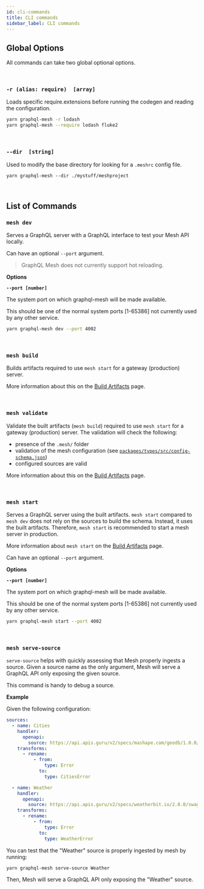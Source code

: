 ```yaml
---
id: cli-commands
title: CLI commands
sidebar_label: CLI commands
---
```



## Global Options

All commands can take two global optional options.

<p>
&nbsp;
</p>

###  `-r (alias: require)  [array]`

Loads specific require.extensions before running the codegen and reading the configuration.


```bash
yarn graphql-mesh -r lodash
yarn graphql-mesh --require lodash fluke2
```

<p>
&nbsp;
</p>

### `--dir  [string]`

Used to modify the base directory for looking for a `.meshrc` config file.

```
yarn graphql-mesh --dir ./mystuff/meshproject
```

<p>
&nbsp;
</p>


## List of Commands

### `mesh dev`

Serves a GraphQL server with a GraphQL interface to test your Mesh API locally.

Can have an optional `--port` argument.

> GraphQL Mesh does not currently support hot reloading.


**Options**

**`--port [number]`**

The system port on which graphql-mesh will be made available.

This should be one of the normal system ports [1-65386] not currently used by any other service.


```bash
yarn graphql-mesh dev --port 4002
```

<p>
&nbsp;
</p>



### `mesh build`

Builds artifacts required to use `mesh start` for a gateway (production) server.

More information about this on the [Build Artifacts](/docs/recipes/build-mesh-artifacts) page.

<p>
&nbsp;
</p>


### `mesh validate`

Validate the built artifacts (`mesh build`) required to use `mesh start` for a gateway (production) server.
The validation will check the following:
- presence of the `.mesh/` folder
- validation of the mesh configuration (see [`packages/types/src/config-schema.json`](https://github.com/Urigo/graphql-mesh/blob/master/packages/types/src/config-schema.json))
- configured sources are valid

More information about this on the [Build Artifacts](/docs/recipes/build-mesh-artifacts) page.

<p>
&nbsp;
</p>

### `mesh start`

Serves a GraphQL server using the built artifacts.
`mesh start` compared to `mesh dev` does not rely on the sources to build the schema.
Instead, it uses the built artifacts.
Therefore, `mesh start` is recommended to start a mesh server in production.

More information about `mesh start` on the [Build Artifacts](/docs/recipes/build-mesh-artifacts) page.

Can have an optional `--port` argument.

**Options**

**`--port [number]`**

The system port on which graphql-mesh will be made available.

This should be one of the normal system ports [1-65386] not currently used by any other service.


```bash
yarn graphql-mesh start --port 4002
```

<p>
&nbsp;
</p>

### `mesh serve-source`

`serve-source` helps with quickly assessing that Mesh properly ingests a source.
Given a source name as the only argument, Mesh will serve a GraphQL API only exposing the given source.

This command is handy to debug a source.

**Example**

Given the following configuration:

```yaml
sources:
  - name: Cities
    handler:
      openapi:
        source: https://api.apis.guru/v2/specs/mashape.com/geodb/1.0.0/swagger.json
    transforms:
      - rename:
          - from:
              type: Error
            to:
              type: CitiesError

  - name: Weather
    handler:
      openapi:
        source: https://api.apis.guru/v2/specs/weatherbit.io/2.0.0/swagger.json
    transforms:
      - rename:
          - from:
              type: Error
            to:
              type: WeatherError
```

You can test that the "Weather" source is properly ingested by mesh by running:

```bash
yarn graphql-mesh serve-source Weather
```

Then, Mesh will serve a GraphQL API only exposing the "Weather" source.

<p>
&nbsp;
</p>
